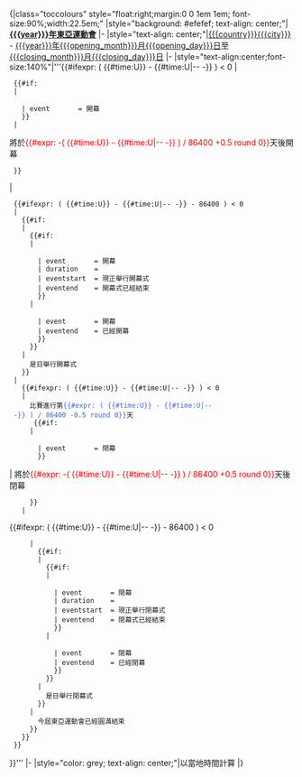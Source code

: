 <noinclude>{{esoteric}}</noinclude><includeonly>{|class="toccolours" style="float:right;margin:0 0 1em 1em; font-size:90%;width:22.5em;"
|style="background: #efefef; text-align: center;"|'''[[{{{year}}}年東亞運動會]]'''
|-
|style="text-align: center;"|[[{{{country}}}]][[{{{city}}}]] - [[{{{year}}}年]][[{{{opening_month}}}月{{{opening_day}}}日]]至[[{{{closing_month}}}月{{{closing_day}}}日]]
|-
|style="text-align:center;font-size:140%"|'''{{#ifexpr: ( {{#time:U}} - {{#time:U|{{{year}}}-{{{opening_month}}}-{{{opening_day}}} -{{{utc_offset}}}}} ) < 0
| <!-- Before the Opening Day -->
  {{#if:{{{opening_time|}}}
  | <!-- Opening time is known -->
    {{Countdown
    | timecode    = {{#time:U|{{{year}}}-{{{opening_month}}}-{{{opening_day}}} {{{opening_time}}} -{{{utc_offset}}}}}
    | event       = 開幕
    }}
  | <!-- Opening time is unknown -->
將於<span style="color: red">{{#expr: -( {{#time:U}} - {{#time:U|{{{year}}}-{{{opening_month}}}-{{{opening_day}}} -{{{utc_offset}}}}} ) / 86400 +0.5 round 0}}</span>天後開幕
  }}
| <!-- Not before the Opening Day -->
  {{#ifexpr: ( {{#time:U}} - {{#time:U|{{{year}}}-{{{opening_month}}}-{{{opening_day}}} -{{{utc_offset}}}}} - 86400 ) < 0
  | <!-- On the Opening day -->
    {{#if:{{{opening_time|}}}
    | <!-- Opening time is known -->
      {{#if:{{{opening_duration|}}}
      | <!-- Duration of the Opening Ceremony is known -->
        {{Countdown
        | timecode    = {{#time:U|{{{year}}}-{{{opening_month}}}-{{{opening_day}}} {{{opening_time}}} -{{{utc_offset}}}}}
        | event       = 開幕
        | duration    = {{{opening_duration}}}
        | eventstart  = 現正舉行開幕式
        | eventend    = 開幕式已經結束
        }}
      | <!-- Duration of the Opening Ceremony is unknown -->
        {{Countdown
        | timecode    = {{#time:U|{{{year}}}-{{{opening_month}}}-{{{opening_day}}} {{{opening_time}}} -{{{utc_offset}}}}}
        | event       = 開幕
        | eventend    = 已經開幕
        }}
      }}
    | <!-- Opening time is unknown -->
      是日舉行開幕式
    }}
  | <!-- After the Opening day -->
    {{#ifexpr: ( {{#time:U}} - {{#time:U|{{{year}}}-{{{closing_month}}}-{{{closing_day}}} -{{{utc_offset}}}}} ) < 0
    | <!-- Before the closing Day -->
      比賽進行第<span style="color: royalblue">{{#expr: ( {{#time:U}} - {{#time:U|{{{year}}}-{{{opening_month}}}-{{{opening_day}}} -{{{utc_offset}}}}} ) / 86400 -0.5 round 0}}</span>天<br />
      {{#if:{{{closing_time|}}}
      | <!-- closing time is known -->
        {{Countdown
        | timecode    = {{#time:U|{{{year}}}-{{{closing_month}}}-{{{closing_day}}} {{{closing_time}}} -{{{utc_offset}}}}}
        | event       = 閉幕
        }}
|<!-- closing time is unknown -->將於<span style="color: red">{{#expr: -( {{#time:U}} - {{#time:U|{{{year}}}-{{{closing_month}}}-{{{closing_day}}} -{{{utc_offset}}}}} ) / 86400 +0.5 round 0}}</span>天後閉幕
      }}
    | <!-- Not before the closing Day -->
{{#ifexpr: ( {{#time:U}} - {{#time:U|{{{year}}}-{{{closing_month}}}-{{{closing_day}}} -{{{utc_offset}}}}} - 86400 ) < 0
      | <!-- On the closing day -->
        {{#if:{{{closing_time|}}}
        | <!-- closing time is known -->
          {{#if:{{{closing_duration|}}}
          | <!-- Duration of the closing Ceremony is known -->
            {{Countdown
            | timecode    = {{#time:U|{{{year}}}-{{{closing_month}}}-{{{closing_day}}} {{{closing_time}}} -{{{utc_offset}}}}}
            | event       = 閉幕
            | duration    = {{{closing_duration}}}
            | eventstart  = 現正舉行閉幕式
            | eventend    = 閉幕式已經結束
            }}
          | <!-- Duration of the closing Ceremony is unknown -->
            {{Countdown
            | timecode    = {{#time:U|{{{year}}}-{{{closing_month}}}-{{{closing_day}}} {{{closing_time}}} -{{{utc_offset}}}}}
            | event       = 閉幕
            | eventend    = 已經閉幕
            }}
          }}
        | <!-- closing time is unknown -->
          是日舉行閉幕式
        }}
      | <!-- After the closing day -->
        今屆東亞運動會已經圓滿結束
      }}
    }}
  }}
}}'''
|-
|style="color: grey; text-align: center;"|以當地時間計算
|}</includeonly><noinclude>
{{Template doc}}
</noinclude>